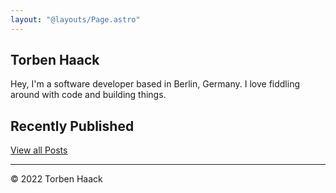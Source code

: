 ```yaml
---
layout: "@layouts/Page.astro"
---
```





<section class="flex flex-col items-baseline justify-between mt-4 sm:flex-row gap-x-2">

# Torben Haack

<div class="flex flex-row not-prose gap-x-2">

<TwitterButton />
<GitHubButton />

</div>

</section>

Hey, I'm a software developer based in Berlin, Germany.
I love fiddling around with code and building things.

## Recently Published

<RecentlyPublished />

[View all Posts](/posts)

---

&copy; 2022 Torben Haack
